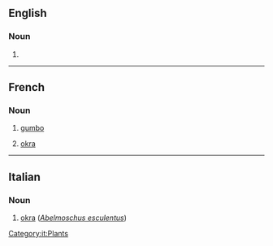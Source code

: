 ==English==

===Noun===
{{en-noun|~}}

# {{alternative form of|gumbo|lang=en}}

{{Webster 1913}}

----

==French==

===Noun===
{{fr-noun|m}}

# {{lb|fr|Louisiana French|}} [[gumbo]]
# {{lb|fr|Louisiana French|}} [[okra]]

----

==Italian==

===Noun===
{{it-noun|m}}

# [[okra]] (''[[Abelmoschus esculentus]]'')

[[Category:it:Plants]]